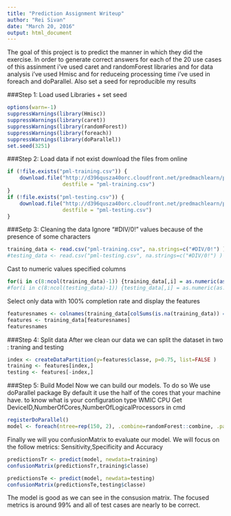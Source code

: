 ```yaml
---
title: "Prediction Assignment Writeup"
author: "Rei Sivan"
date: "March 20, 2016"
output: html_document
---
```

The goal of this project is to predict the manner in which they did the exercise.
In order to generate correct answers for each of the 20 use cases of this assinment i've used caret and randomForest libraries and for data analysis i've used Hmisc and for reduceing processing time i've used in foreach and doParallel.
Also set a seed for reproducible my results 

###Step 1: Load used Libraries + set seed
```r
options(warn=-1)
suppressWarnings(library(Hmisc))
suppressWarnings(library(caret))
suppressWarnings(library(randomForest))
suppressWarnings(library(foreach))
suppressWarnings(library(doParallel))
set.seed(3251)
```
###Step 2: Load data
if not exist download the files from online 
```r
if (!file.exists("pml-training.csv")) {
    download.file("http://d396qusza40orc.cloudfront.net/predmachlearn/pml-training.csv", 
                  destfile = "pml-training.csv")
}
if (!file.exists("pml-testing.csv")) {
    download.file("http://d396qusza40orc.cloudfront.net/predmachlearn/pml-testing.csv", 
                  destfile = "pml-testing.csv")
}
```
###Setp 3: Cleaning the data
Ignore "#DIV/0!" values because of the presence of some characters
```r
training_data <- read.csv("pml-training.csv", na.strings=c("#DIV/0!") )
#testing_data <- read.csv("pml-testing.csv", na.strings=c("#DIV/0!") )
```
Cast to numeric values specified columns
```r
for(i in c(8:ncol(training_data)-1)) {training_data[,i] = as.numeric(as.character(training_data[,i]))}
#for(i in c(8:ncol(testing_data)-1)) {testing_data[,i] = as.numeric(as.character(testing_data[,i]))}
```
Select only data with 100% completion rate and display the features
```r
featuresnames <- colnames(training_data[colSums(is.na(training_data)) == 0])[-(1:7)]
features <- training_data[featuresnames]
featuresnames
```
###Step 4: Split data
After we clean our data we can split the dataset in two : traning and testing
```r
index <- createDataPartition(y=features$classe, p=0.75, list=FALSE )
training <- features[index,]
testing <- features[-index,]
```
###Step 5: Build Model
Now we can build our models. To do so We use doParallel package
By default it use the half of the cores that your machine have.
to know what is your configuration type WMIC CPU Get DeviceID,NumberOfCores,NumberOfLogicalProcessors in cmd
```r
registerDoParallel()
model <- foreach(ntree=rep(150, 2), .combine=randomForest::combine, .packages='randomForest') %dopar% {randomForest(training[-ncol(training)], training$classe, ntree=ntree)}
```
Finally we will you confusionMatrix to evaluate our model.
We will focus on the follow metrics: Sensitivity,Specificity and Accuracy
```r
predictionsTr <- predict(model, newdata=training)
confusionMatrix(predictionsTr,training$classe)

predictionsTe <- predict(model, newdata=testing)
confusionMatrix(predictionsTe,testing$classe)
```
The model is good as we can see in the consusion matrix. The focused metrics is around 99%  and all of test cases are nearly to be correct.

